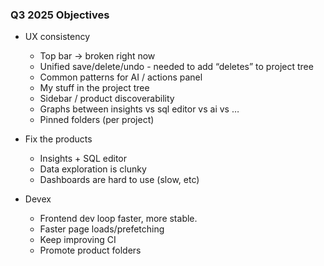 ### Q3 2025 Objectives

- UX consistency
	- Top bar -> broken right now
	- Unified save/delete/undo - needed to add “deletes” to project tree
	- Common patterns for AI / actions panel
	- My stuff in the project tree
	- Sidebar / product discoverability
	- Graphs between insights vs sql editor vs ai vs …
	- Pinned folders (per project)

- Fix the products
	- Insights + SQL editor
	- Data exploration is clunky
	- Dashboards are hard to use (slow, etc)

- Devex
	- Frontend dev loop faster, more stable.
	- Faster page loads/prefetching
	- Keep improving CI
	- Promote product folders
